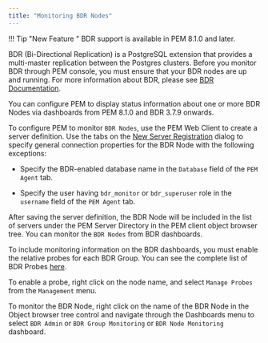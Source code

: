 ```yaml
---
title: "Monitoring BDR Nodes"
---
```


!!! Tip "New Feature "
    BDR support is available in PEM 8.1.0 and later.

BDR (Bi-Directional Replication) is a PostgreSQL extension that provides a multi-master replication between the Postgres clusters. Before you monitor BDR through PEM console, you must ensure that your BDR nodes are up and running. For more information about BDR, please see [BDR Documentation](https://www.enterprisedb.com/docs/bdr/latest).

You can configure PEM to display status information about one or more BDR Nodes via dashboards from PEM 8.1.0 and BDR 3.7.9 onwards.

To configure PEM to monitor `BDR Nodes`, use the PEM Web Client to create a server definition. Use the tabs on the [New Server Registration](../pem_online_help/01_toc_pem_getting_started/07_pem_define_connection/#pem_define_connection) dialog to specify general connection properties for the BDR Node with the following exceptions:

-   Specify the BDR-enabled database name in the `Database` field of the `PEM Agent` tab.

-   Specify the user having `bdr_monitor` or `bdr_superuser` role in the `username` field of the `PEM Agent` tab.

After saving the server definition, the BDR Node will be included in the list of servers under the PEM Server Directory in the PEM client object browser tree. You can monitor the `BDR Nodes` from BDR dashboards.

To include monitoring information on the BDR dashboards, you must enable the relative probes for each BDR Group. You can see the complete list of BDR Probes [here](05_performance_monitoring_and_management/#bdr-probes).

To enable a probe, right click on the node name, and select `Manage Probes` from the `Management` menu.

To monitor the BDR Node, right click on the name of the BDR Node in the Object browser tree control and navigate through the Dashboards menu to select `BDR Admin` or `BDR Group Monitoring` or `BDR Node Monitoring` dashboard.
